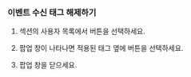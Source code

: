 ### 이벤트 수신 태그 해제하기

1. <Cmdname sid="alert_receive_settings_by_member" className="uitext" /> 섹션의 사용자 목록에서 <LinkImage img="ico-add.svg" desc="추가 아이콘" /> 버튼을 선택하세요.

1. <Cmdname sid="event_tag" className="uitext" /> 팝업 창이 나타나면 적용된 태그 옆에 <LinkImage img="ico-close.svg" desc="닫기 아이콘" /> 버튼을 선택하세요.

1. <Cmdname sid="event_tag" className="uitext" /> 팝업 창을 닫으세요. 